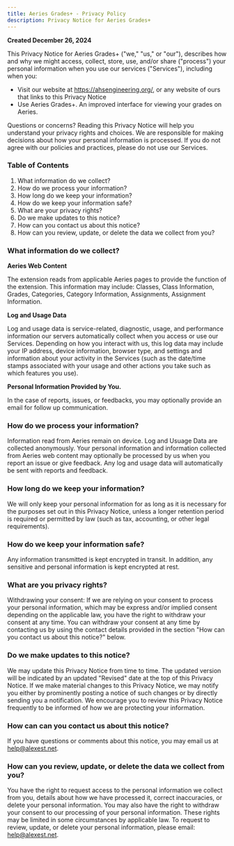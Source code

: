 ```yaml
---
title: Aeries Grades+ - Privacy Policy
description: Privacy Notice for Aeries Grades+
---
```


**Created December 26, 2024**

This Privacy Notice for Aeries Grades+ ("we," "us," or "our"), describes how and why we might access, collect, store, use, and/or share ("process") your personal information when you use our services ("Services"), including when you:

- Visit our website at https://ahsengineering.org/, or any website of ours that links to this Privacy Notice
- Use Aeries Grades+. An improved interface for viewing your grades on Aeries.

Questions or concerns? Reading this Privacy Notice will help you understand your privacy rights and choices. We are responsible for making decisions about how your personal information is processed. If you do not agree with our policies and practices, please do not use our Services.

### Table of Contents

1. What information do we collect?
2. How do we process your information?
3. How long do we keep your information?
4. How do we keep your information safe?
5. What are your privacy rights?
6. Do we make updates to this notice?
7. How can you contact us about this notice?
8. How can you review, update, or delete the data we collect from you?

### What information do we collect?

**Aeries Web Content**

The extension reads from applicable Aeries pages to provide the function of the extension. This information may include: Classes, Class Information, Grades, Categories, Category Information, Assignments, Assignment Information.

**Log and Usage Data**

Log and usage data is service-related, diagnostic, usage, and performance information our servers automatically collect when you access or use our Services. Depending on how you interact with us, this log data may include your IP address, device information, browser type, and settings and information about your activity in the Services (such as the date/time stamps associated with your usage and other actions you take such as which features you use).

**Personal Information Provided by You.**

In the case of reports, issues, or feedbacks, you may optionally provide an email for follow up communication.

### How do we process your information?

Information read from Aeries remain on device. Log and Usuage Data are collected anonymously. Your personal information and information collected from Aeries web content may optionally be processed by us when you report an issue or give feedback. Any log and usage data will automatically be sent with reports and feedback.

### How long do we keep your information?

We will only keep your personal information for as long as it is necessary for the purposes set out in this Privacy Notice, unless a longer retention period is required or permitted by law (such as tax, accounting, or other legal requirements).

### How do we keep your information safe?

Any information transmitted is kept encrypted in transit. In addition, any sensitive and personal information is kept encrypted at rest.

### What are you privacy rights?

Withdrawing your consent: If we are relying on your consent to process your personal information, which may be express and/or implied consent depending on the applicable law, you have the right to withdraw your consent at any time. You can withdraw your consent at any time by contacting us by using the contact details provided in the section "How can you contact us about this notice?" below.

### Do we make updates to this notice?

We may update this Privacy Notice from time to time. The updated version will be indicated by an updated "Revised" date at the top of this Privacy Notice. If we make material changes to this Privacy Notice, we may notify you either by prominently posting a notice of such changes or by directly sending you a notification. We encourage you to review this Privacy Notice frequently to be informed of how we are protecting your information.

### How can can you contact us about this notice?

If you have questions or comments about this notice, you may email us at help@alexest.net.

### How can you review, update, or delete the data we collect from you?

You have the right to request access to the personal information we collect from you, details about how we have processed it, correct inaccuracies, or delete your personal information. You may also have the right to withdraw your consent to our processing of your personal information. These rights may be limited in some circumstances by applicable law. To request to review, update, or delete your personal information, please email: help@alexest.net.